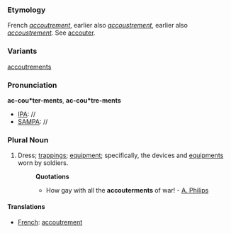 ===Etymology===
French ''[[accoutrement]]'', earlier also ''[[accoustrement]]'', earlier also ''[[accoustrement]]''. See [[accouter]].
===Variants===
[[accoutrements]]
===Pronunciation===
'''ac-cou*ter-ments''', '''ac-cou*tre-ments'''
*[[IPA]]: //
*[[SAMPA]]: //
===Plural Noun===
#Dress; [[trappings]]; [[equipment]]; specifically, the devices and [[equipments]] worn by soldiers.
#:'''Quotations'''
#:*How gay with all the '''accouterments''' of war! - [[A. Philips]]
====Translations====
*[[French]]: [[accoutrement]]
